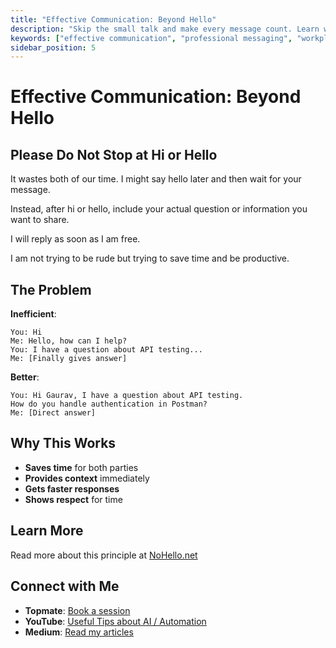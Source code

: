 ```yaml
---
title: "Effective Communication: Beyond Hello"
description: "Skip the small talk and make every message count. Learn why context matters in professional communication."
keywords: ["effective communication", "professional messaging", "workplace communication", "productivity", "time management"]
sidebar_position: 5
---
```


# Effective Communication: Beyond Hello

## Please Do Not Stop at Hi or Hello

It wastes both of our time. I might say hello later and then wait for your message.

Instead, after hi or hello, include your actual question or information you want to share.

I will reply as soon as I am free.

I am not trying to be rude but trying to save time and be productive.

## The Problem

**Inefficient**:
```
You: Hi
Me: Hello, how can I help?
You: I have a question about API testing...
Me: [Finally gives answer]
```

**Better**:
```
You: Hi Gaurav, I have a question about API testing. 
How do you handle authentication in Postman?
Me: [Direct answer]
```

## Why This Works

- **Saves time** for both parties
- **Provides context** immediately
- **Gets faster responses**
- **Shows respect** for time

## Learn More

Read more about this principle at [NoHello.net](https://nohello.net/en/)

## Connect with Me
- **Topmate**: [Book a session](https://topmate.io/gauravkhurana)
- **YouTube**: [Useful Tips about AI / Automation](https://www.youtube.com/@Udzial/playlists?sub_confirmation=1)
- **Medium**: [Read my articles](https://medium.com/@gauravkhurana)
